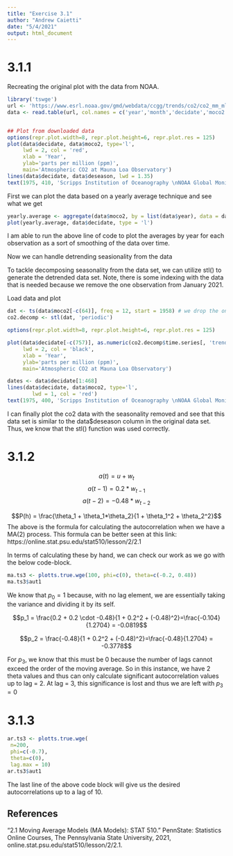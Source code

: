 ---
title: "Exercise 3.1"
author: "Andrew Caietti"
date: "5/4/2021"
output: html_document
---


# 3.1.1

Recreating the original plot with the data from NOAA.

```{r}
library('tswge')
url <- 'https://www.esrl.noaa.gov/gmd/webdata/ccgg/trends/co2/co2_mm_mlo.txt'
data <- read.table(url, col.names = c('year','month','decidate','moco2','deseason','nodays','stdays', 'uncertainty'))


## Plot from downloaded data
options(repr.plot.width=8, repr.plot.height=6, repr.plot.res = 125)
plot(data$decidate, data$moco2, type='l',
     lwd = 2, col = 'red',
     xlab = 'Year',
     ylab='parts per million (ppm)',
     main='Atmospheric CO2 at Mauna Loa Observatory')
lines(data$decidate, data$deseason, lwd = 1.35)
text(1975, 410, 'Scripps Institution of Oceanography \nNOAA Global Monitoring Laboratory', cex = 1.25)
```

First we can plot the data based on a yearly average technique and see what we get
```{r}
yearly.average <- aggregate(data$moco2, by = list(data$year), data = data, FUN = mean)
plot(yearly.average, data$decidate, type = 'l')
```
I am able to run the above line of code to plot the averages by year for each observation
as a sort of smoothing of the data over time.


Now we can handle detrending seasionality from the data

To tackle decomposing seasonality from the data set, we can utilize stl() to generate the
detrended data set. Note, there is some indexing with the data that is needed because
we remove the one observation from January 2021.

Load data and plot
```{r}
dat <- ts(data$moco2[-c(64)], freq = 12, start = 1958) # we drop the one observation from Jan 2021
co2.decomp <- stl(dat, 'periodic')

options(repr.plot.width=8, repr.plot.height=6, repr.plot.res = 125)

plot(data$decidate[-c(757)], as.numeric(co2.decomp$time.series[, 'trend']), type='l',
     lwd = 2, col = 'black',
     xlab = 'Year',
     ylab='parts per million (ppm)',
     main='Atmospheric CO2 at Mauna Loa Observatory')

dates <- data$decidate[1:468]
lines(data$decidate, data$moco2, type='l',
        lwd = 1, col = 'red')
text(1975, 400, 'Scripps Institution of Oceanography \nNOAA Global Monitoring Laboratory', cex = 1.05)
```
I can finally plot the co2 data with the seasonality removed and see that this
data set is similar to the data$deseason column in the original data set. Thus, we
know that the stl() function was used correctly.





# 3.1.2

$$a(t) = u + w_t$$
$$a(t-1) = 0.2 * w_{t-1}$$
$$a(t-2) = -0.48 * w_{t-2}$$


$$P(h) = \frac{\theta_1 + \theta_1*\theta_2}{1 + \theta_1^2 + \theta_2^2}$$
The above is the formula for calculating the autocorrelation when we have a
MA(2) process. This formula can be better seen at this link: https://online.stat.psu.edu/stat510/lesson/2/2.1

In terms of calculating these by hand, we can check our work as we go
with the below code-block.

```{r}
ma.ts3 <- plotts.true.wge(100, phi=c(0), theta=c(-0.2, 0.48))
ma.ts3$aut1
```

We know that $p_0 = 1$ because, with no lag element, we are essentially taking the variance and dividing it by its self.

$$p_1 = \frac{0.2 + 0.2 \cdot -0.48}{1 + 0.2^2 + (-0.48)^2}=\frac{-0.104}{1.2704} = -0.0819$$

$$p_2 = \frac{-0.48}{1 + 0.2^2 + (-0.48)^2}=\frac{-0.48}{1.2704} = -0.3778$$

For $p_3$, we know that this must be 0 because the number of lags cannot exceed the order of the moving average. So in this instance, we have 2 theta values and thus can only calculate significant autocorrelation values up to lag = 2. At lag = 3, this significance is lost and thus we are left with $p_3 = 0$





# 3.1.3

```{r}
ar.ts3 <- plotts.true.wge(
 n=200,
 phi=c(-0.7),
 theta=c(0),
 lag.max = 10)
ar.ts3$aut1
```
The last line of the above code block will give us the desired autocorrelations up to a lag of 10.

## References
“2.1 Moving Average Models (MA Models): STAT 510.” PennState: Statistics Online Courses, The Pennsylvania State University, 2021, online.stat.psu.edu/stat510/lesson/2/2.1.
